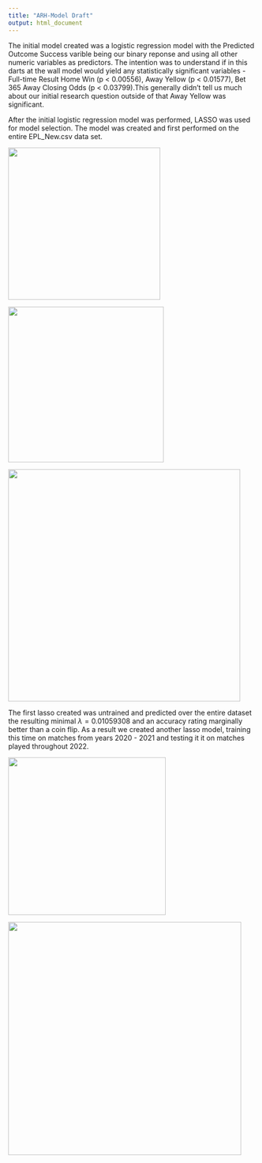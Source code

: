 ```yaml
---
title: "ARH-Model Draft"
output: html_document
---
```


The initial model created was a logistic regression model with the Predicted Outcome Success varible being our binary reponse and using all other numeric variables as predictors. The intention was to understand if in this darts at the wall model would yield any statistically significant variables - Full-time Result Home Win (p \< 0.00556), Away Yellow (p \< 0.01577), Bet 365 Away Closing Odds (p \< 0.03799).This generally didn't tell us much about our initial research question outside of that Away Yellow was significant.

After the initial logistic regression model was performed, LASSO was used for model selection. The model was created and first performed on the entire EPL_New.csv data set.

![](Model Photos/First lasso coefs.png){width="308"}

![](Model Photos/First lasso acc.png){width="315"}

![](Model Photos/firstlasso.png){width="470"}

The first lasso created was untrained and predicted over the entire dataset the resulting minimal $\lambda = 0.01059308$ and an accuracy rating marginally better than a coin flip. As a result we created another lasso model, training this time on matches from years 2020 - 2021 and testing it it on matches played throughout 2022.

![](Model Photos/finalacc.png){width="319"}

![](Model Photos/finallasso.png){width="472"}
